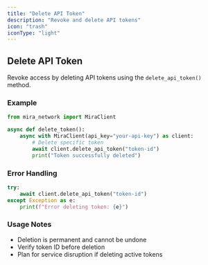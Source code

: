 ```yaml
---
title: "Delete API Token"
description: "Revoke and delete API tokens"
icon: "trash"
iconType: "light"
---
```


## Delete API Token

Revoke access by deleting API tokens using the `delete_api_token()` method.

### Example

```python
from mira_network import MiraClient

async def delete_token():
    async with MiraClient(api_key="your-api-key") as client:
        # Delete specific token
        await client.delete_api_token("token-id")
        print("Token successfully deleted")
```

### Error Handling

```python
try:
    await client.delete_api_token("token-id")
except Exception as e:
    print(f"Error deleting token: {e}")
```

### Usage Notes

- Deletion is permanent and cannot be undone
- Verify token ID before deletion
- Plan for service disruption if deleting active tokens
```